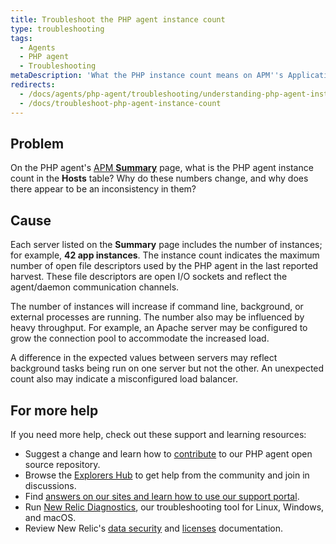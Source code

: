 ```yaml
---
title: Troubleshoot the PHP agent instance count
type: troubleshooting
tags:
  - Agents
  - PHP agent
  - Troubleshooting
metaDescription: 'What the PHP instance count means on APM''s Applications Summary page, and why it may seem different than expected.'
redirects:
  - /docs/agents/php-agent/troubleshooting/understanding-php-agent-instance-count
  - /docs/troubleshoot-php-agent-instance-count
---
```


## Problem

On the PHP agent's [APM **Summary**](/docs/apm/applications-menu/monitoring/apm-overview-dashboard) page, what is the PHP agent instance count in the **Hosts** table? Why do these numbers change, and why does there appear to be an inconsistency in them?

## Cause

Each server listed on the **Summary** page includes the number of instances; for example, **42 app instances**. The instance count indicates the maximum number of open file descriptors used by the PHP agent in the last reported harvest. These file descriptors are open I/O sockets and reflect the agent/daemon communication channels.

The number of instances will increase if command line, background, or external processes are running. The number also may be influenced by heavy throughput. For example, an Apache server may be configured to grow the connection pool to accommodate the increased load.

A difference in the expected values between servers may reflect background tasks being run on one server but not the other. An unexpected count also may indicate a misconfigured load balancer.

## For more help

If you need more help, check out these support and learning resources:

* Suggest a change and learn how to [contribute](https://github.com/newrelic/newrelic-php-agent/issues) to our PHP agent open source repository.
* Browse the [Explorers Hub](https://discuss.newrelic.com/) to get help from the community and join in discussions.
* Find [answers on our sites and learn how to use our support portal](https://docs.newrelic.com/docs/using-new-relic/welcome-new-relic/get-started/find-help-use-support-portal/).
* Run [New Relic Diagnostics](https://docs.newrelic.com/docs/using-new-relic/cross-product-functions/troubleshooting/new-relic-diagnostics/), our troubleshooting tool for Linux, Windows, and macOS.
* Review New Relic's [data security](https://docs.newrelic.com/docs/security/) and [licenses](https://docs.newrelic.com/docs/licenses/) documentation.